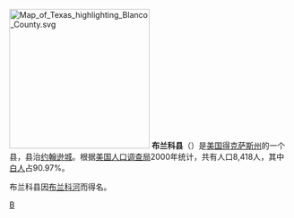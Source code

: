 [[File:Map_of_Texas_highlighting_Blanco_County.svg|250px]]
'''布兰科县'''（{{lang-en|Blanco County}}）是[[美国|美国]][[得克萨斯州|得克萨斯州]]的一个县，县治[[约翰逊城_(得克萨斯州)|约翰逊城]]。根据[[美国人口调查局|美国人口调查局]]2000年统计，共有人口8,418人，其中[[白人|白人]]占90.97%。

布兰科县因[[布兰科河|布兰科河]]而得名。
{{texas-stub}}
{{Texas}}

[[Category:得克萨斯州行政区划|B]]